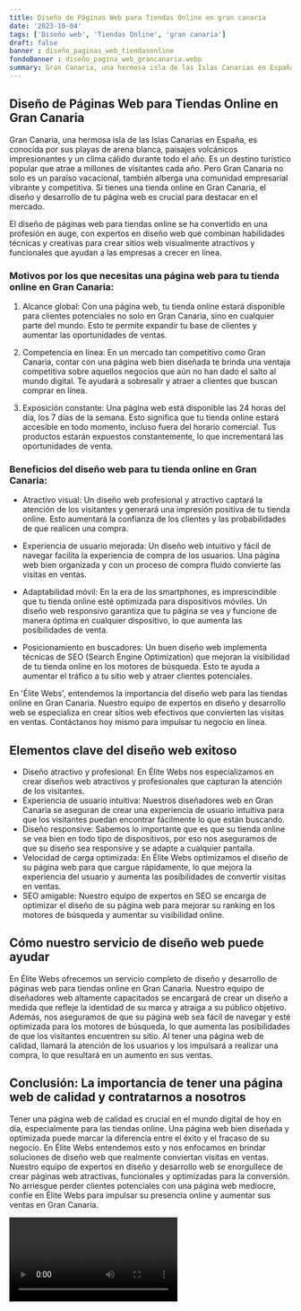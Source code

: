 ```yaml
---
title: Diseño de Páginas Web para Tiendas Online en gran canaria
date: '2023-10-04'
tags: ['Diseño web', 'Tiendas Online', 'gran canaria']
draft: false
banner : diseño_paginas_web_tiendasonline
fondoBanner : diseño_pagina_web_grancanaria.webp
summary: Gran Canaria, una hermosa isla de las Islas Canarias en España, es conocida por sus playas de arena blanca, paisajes volcánicos impresionantes y un clima cálido durante todo el año. Es un destino turístico popular que atrae a millones de visitantes cada año. Pero Gran Canaria no solo es un paraíso vacacional, también alberga una comunidad empresarial vibrante y competitiva. Si tienes una tienda online en Gran Canaria, el diseño y desarrollo de tu página web es crucial para destacar en el mercado. 
---
```


## Diseño de Páginas Web para Tiendas Online en Gran Canaria

Gran Canaria, una hermosa isla de las Islas Canarias en España, es conocida por sus playas de arena blanca, paisajes volcánicos impresionantes y un clima cálido durante todo el año. Es un destino turístico popular que atrae a millones de visitantes cada año. Pero Gran Canaria no solo es un paraíso vacacional, también alberga una comunidad empresarial vibrante y competitiva. Si tienes una tienda online en Gran Canaria, el diseño y desarrollo de tu página web es crucial para destacar en el mercado. 

El diseño de páginas web para tiendas online se ha convertido en una profesión en auge, con expertos en diseño web que combinan habilidades técnicas y creativas para crear sitios web visualmente atractivos y funcionales que ayudan a las empresas a crecer en línea.

### Motivos por los que necesitas una página web para tu tienda online en Gran Canaria:

1. Alcance global: Con una página web, tu tienda online estará disponible para clientes potenciales no solo en Gran Canaria, sino en cualquier parte del mundo. Esto te permite expandir tu base de clientes y aumentar las oportunidades de ventas.

2. Competencia en línea: En un mercado tan competitivo como Gran Canaria, contar con una página web bien diseñada te brinda una ventaja competitiva sobre aquellos negocios que aún no han dado el salto al mundo digital. Te ayudará a sobresalir y atraer a clientes que buscan comprar en línea.

3. Exposición constante: Una página web está disponible las 24 horas del día, los 7 días de la semana. Esto significa que tu tienda online estará accesible en todo momento, incluso fuera del horario comercial. Tus productos estarán expuestos constantemente, lo que incrementará las oportunidades de venta.

### Beneficios del diseño web para tu tienda online en Gran Canaria:

- Atractivo visual: Un diseño web profesional y atractivo captará la atención de los visitantes y generará una impresión positiva de tu tienda online. Esto aumentará la confianza de los clientes y las probabilidades de que realicen una compra.

- Experiencia de usuario mejorada: Un diseño web intuitivo y fácil de navegar facilita la experiencia de compra de los usuarios. Una página web bien organizada y con un proceso de compra fluido convierte las visitas en ventas.

- Adaptabilidad móvil: En la era de los smartphones, es imprescindible que tu tienda online esté optimizada para dispositivos móviles. Un diseño web responsivo garantiza que tu página se vea y funcione de manera óptima en cualquier dispositivo, lo que aumenta las posibilidades de venta.

- Posicionamiento en buscadores: Un buen diseño web implementa técnicas de SEO (Search Engine Optimization) que mejoran la visibilidad de tu tienda online en los motores de búsqueda. Esto te ayuda a aumentar el tráfico a tu sitio web y atraer clientes potenciales.

En 'Élite Webs', entendemos la importancia del diseño web para las tiendas online en Gran Canaria. Nuestro equipo de expertos en diseño y desarrollo web se especializa en crear sitios web efectivos que convierten las visitas en ventas. Contáctanos hoy mismo para impulsar tu negocio en línea.

<GifSeo />

<Cta />

## Elementos clave del diseño web exitoso
- Diseño atractivo y profesional: En Élite Webs nos especializamos en crear diseños web atractivos y profesionales que capturan la atención de los visitantes.
- Experiencia de usuario intuitiva: Nuestros diseñadores web en Gran Canaria se aseguran de crear una experiencia de usuario intuitiva para que los visitantes puedan encontrar fácilmente lo que están buscando.
- Diseño responsive: Sabemos lo importante que es que su tienda online se vea bien en todo tipo de dispositivos, por eso nos aseguramos de que su diseño sea responsive y se adapte a cualquier pantalla.
- Velocidad de carga optimizada: En Élite Webs optimizamos el diseño de su página web para que cargue rápidamente, lo que mejora la experiencia del usuario y aumenta las posibilidades de convertir visitas en ventas.
- SEO amigable: Nuestro equipo de expertos en SEO se encarga de optimizar el diseño de su página web para mejorar su ranking en los motores de búsqueda y aumentar su visibilidad online.

## Cómo nuestro servicio de diseño web puede ayudar
En Élite Webs ofrecemos un servicio completo de diseño y desarrollo de páginas web para tiendas online en Gran Canaria. Nuestro equipo de diseñadores web altamente capacitados se encargará de crear un diseño a medida que refleje la identidad de su marca y atraiga a su público objetivo. Además, nos aseguramos de que su página web sea fácil de navegar y esté optimizada para los motores de búsqueda, lo que aumenta las posibilidades de que los visitantes encuentren su sitio. Al tener una página web de calidad, llamará la atención de los usuarios y los impulsará a realizar una compra, lo que resultará en un aumento en sus ventas.

## Conclusión: La importancia de tener una página web de calidad y contratarnos a nosotros
Tener una página web de calidad es crucial en el mundo digital de hoy en día, especialmente para las tiendas online. Una página web bien diseñada y optimizada puede marcar la diferencia entre el éxito y el fracaso de su negocio. En Élite Webs entendemos esto y nos enfocamos en brindar soluciones de diseño web que realmente conviertan visitas en ventas. Nuestro equipo de expertos en diseño y desarrollo web se enorgullece de crear páginas web atractivas, funcionales y optimizadas para la conversión. No arriesgue perder clientes potenciales con una página web mediocre, confíe en Élite Webs para impulsar su presencia online y aumentar sus ventas en Gran Canaria.

<Video />

<CtaBot job='Tiendas Online' city='gran canaria'/>

<Gmaps query='gran canaria+españa+maps' />